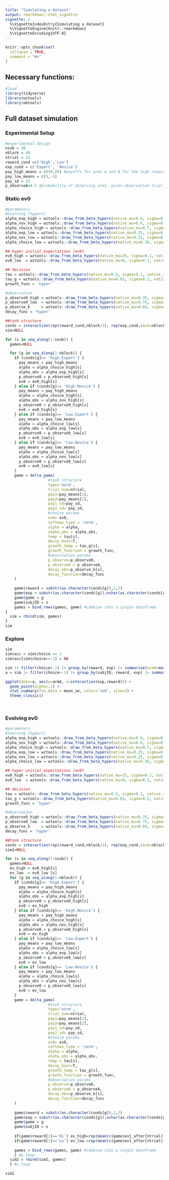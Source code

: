 ```yaml
---
title: "Simulating a dataset"
output: rmarkdown::html_vignette
vignette: >
  %\VignetteIndexEntry{Simulating a dataset}
  %\VignetteEngine{knitr::rmarkdown}
  %\VignetteEncoding{UTF-8}
---
```


```r
knitr::opts_chunk$set(
  collapse = TRUE,
  comment = "#>"
)
```

## Necessary functions:
```r
#load
library(tidyverse)
library(wztools)
library(obtools)
```

## Full dataset simulation

### Experimental Setup
```r
#experimental design
nsub = 50
nblock = 40
ntrial = 12
reward_cond =c('High','Low')
exp_cond = c('Expert', 'Novice')
pay_high_means = c(30,20) #payoffs for arms A and B for the high reward condition ('A' always represents the higher payoff bandit)
pay_low_means = c(5,-5)
pay_sd = 15
p_observeA=0.5 #probability of observing arm1, given observation trial (p(A)|observe)
```

### Static ev0
```r
#parameters
#learning (hypers)
alpha_exp_high = wztools::draw_from_beta_hypers(native_mu=0.6, sigma=0.1, native_range=c(0,1), nsub=nsub)
alpha_nov_high = wztools::draw_from_beta_hypers(native_mu=0.6, sigma=0.1, native_range=c(0,1), nsub=nsub)
alpha_choice_high = wztools::draw_from_beta_hypers(native_mu=0.7, sigma=0.1, native_range=c(0,1), nsub=nsub)
alpha_exp_low = wztools::draw_from_beta_hypers(native_mu=0.25, sigma=0.1, native_range=c(0,1), nsub=nsub)
alpha_nov_low = wztools::draw_from_beta_hypers(native_mu=0.25, sigma=0.1, native_range=c(0,1), nsub=nsub)
alpha_choice_low = wztools::draw_from_beta_hypers(native_mu=0.35, sigma=0.1, native_range=c(0,1), nsub=nsub)

## hyper initial expectations (ev0)
ev0_high = wztools::draw_from_beta_hypers(native_mu=25, sigma=0.1, native_range=c(10,40), nsub=nsub)
ev0_low  = wztools::draw_from_beta_hypers(native_mu=0, sigma=0.1, native_range=c(-15,15), nsub=nsub)

## decision
tau = wztools::draw_from_beta_hypers(native_mu=0.5, sigma=0.1, native_range=c(0,1), nsub=nsub)
tau_g = wztools::draw_from_beta_hypers(native_mu=0.03, sigma=0.2, native_range=c(0,0.05), nsub=nsub)
growth_func = 'hyper'

#observation
p_observe0_high = wztools::draw_from_beta_hypers(native_mu=0.35, sigma=0.1, native_range=c(0,1), nsub=nsub)
p_observe0_low  = wztools::draw_from_beta_hypers(native_mu=0.75, sigma=0.1, native_range=c(0,1), nsub=nsub)
p_observe_k     = wztools::draw_from_beta_hypers(native_mu=0.60, sigma=0.1, native_range=c(0,1), nsub=nsub)
decay_func = 'hyper'

##task structure
conds = interaction(rep(reward_cond,nblock/2), rep(exp_cond,each=nblock/2))
sim=NULL

for (s in seq_along(1:nsub)) {
  games=NULL

  for (g in seq_along(1:nblock)) {
    if (conds[g]== 'High.Expert') {
      pay_means = pay_high_means
      alpha = alpha_choice_high[s]
      alpha_obs = alpha_exp_high[s]
      p_observe0 = p_observe0_high[s]
      ev0 = ev0_high[s]
    } else if (conds[g]== 'High.Novice') {
      pay_means = pay_high_means
      alpha = alpha_choice_high[s]
      alpha_obs = alpha_nov_high[s]
      p_observe0 = p_observe0_high[s]
      ev0 = ev0_high[s]
    } else if (conds[g]== 'Low.Expert') {
      pay_means = pay_low_means
      alpha = alpha_choice_low[s]
      alpha_obs = alpha_exp_low[s]
      p_observe0 = p_observe0_low[s]
      ev0 = ev0_low[s]
    } else if (conds[g]== 'Low.Novice') {
      pay_means = pay_low_means
      alpha = alpha_choice_low[s]
      alpha_obs = alpha_nov_low[s]
      p_observe0 = p_observe0_low[s]
      ev0 = ev0_low[s]
    }
    game = delta_game(
                   #task structure
                   type='norm', 
                   trial_num=ntrial, 
                   pay1=pay_means[1], 
                   pay2=pay_means[2], 
                   pay1_sd=pay_sd, 
                   pay2_sd= pay_sd,  
                   #choice params
                   ev0= ev0, 
                   softmax_type = 'norm',
                   alpha = alpha, 
                   alpha_obs = alpha_obs,
                   temp = tau[s],
                   decay_bool=T,
                   growth_temp = tau_g[s],
                   growth_function = growth_func,
                   #observation params
                   p_observe=p_observe0,
                   p_observeA = p_observeA,
                   decay_obs=p_observe_k[s],
                   decay_function=decay_func
    )
   
    game$reward = substr(as.character(conds[g]),1,2)
    game$exp = substr(as.character(conds[g]),nchar(as.character(conds[g]))-5,nchar(as.character(conds[g])))
    game$game = g
    game$subjID = s
    games = bind_rows(games, game) #combine into a single dataframe
}
  sim = rbind(sim, games)
}
sim
```

### Explore
```r
sim
sim$acc = sim$choice == 1
sim$acc[sim$choice==-1] = NA

sim |> filter(choice>-1) |> group_by(reward, exp) |> summarise(armA=mean(acc))
a = sim |> filter(choice>-1) |> group_by(subjID, reward, exp) |> summarise(armA=mean(acc))

ggplot(data=a, aes(y=armA, x=interaction(exp,reward))) +
  geom_point(alpha=.1) +
  stat_summary(fun.data = mean_se, color='red', size=1) +
  theme_classic()
         
  

```

### Evolving ev0

```r
#parameters
#learning (hypers)
alpha_exp_high = wztools::draw_from_beta_hypers(native_mu=0.6, sigma=0.1, native_range=c(0,1), nsub=nsub)
alpha_nov_high = wztools::draw_from_beta_hypers(native_mu=0.6, sigma=0.1, native_range=c(0,1), nsub=nsub)
alpha_choice_high = wztools::draw_from_beta_hypers(native_mu=0.7, sigma=0.1, native_range=c(0,1), nsub=nsub)
alpha_exp_low = wztools::draw_from_beta_hypers(native_mu=0.25, sigma=0.1, native_range=c(0,1), nsub=nsub)
alpha_nov_low = wztools::draw_from_beta_hypers(native_mu=0.25, sigma=0.1, native_range=c(0,1), nsub=nsub)
alpha_choice_low = wztools::draw_from_beta_hypers(native_mu=0.35, sigma=0.1, native_range=c(0,1), nsub=nsub)

## hyper initial expectations (ev0)
ev0_high = wztools::draw_from_beta_hypers(native_mu=25, sigma=0.1, native_range=c(10,40), nsub=nsub)
ev0_low  = wztools::draw_from_beta_hypers(native_mu=0, sigma=0.1, native_range=c(-15,15), nsub=nsub)

## decision
tau = wztools::draw_from_beta_hypers(native_mu=0.5, sigma=0.1, native_range=c(0,1), nsub=nsub)
tau_g = wztools::draw_from_beta_hypers(native_mu=0.03, sigma=0.2, native_range=c(0,0.05), nsub=nsub)
growth_func = 'hyper'

#observation
p_observe0_high = wztools::draw_from_beta_hypers(native_mu=0.35, sigma=0.1, native_range=c(0,1), nsub=nsub)
p_observe0_low  = wztools::draw_from_beta_hypers(native_mu=0.75, sigma=0.1, native_range=c(0,1), nsub=nsub)
p_observe_k     = wztools::draw_from_beta_hypers(native_mu=0.60, sigma=0.1, native_range=c(0,1), nsub=nsub)
decay_func = 'hyper'

##task structure
conds = interaction(rep(reward_cond,nblock/2), rep(exp_cond,each=nblock/2))
sim2=NULL

for (s in seq_along(1:nsub)) {
  games=NULL
  ev_high = ev0_high[s]
  ev_low  = ev0_low [s]
  for (g in seq_along(1:nblock)) {
    if (conds[g]== 'High.Expert') {
      pay_means = pay_high_means
      alpha = alpha_choice_high[s]
      alpha_obs = alpha_exp_high[s]
      p_observe0 = p_observe0_high[s]
      ev0 = ev_high
    } else if (conds[g]== 'High.Novice') {
      pay_means = pay_high_means
      alpha = alpha_choice_high[s]
      alpha_obs = alpha_nov_high[s]
      p_observe0 = p_observe0_high[s]
      ev0 = ev_high
    } else if (conds[g]== 'Low.Expert') {
      pay_means = pay_low_means
      alpha = alpha_choice_low[s]
      alpha_obs = alpha_exp_low[s]
      p_observe0 = p_observe0_low[s]
      ev0 = ev_low
    } else if (conds[g]== 'Low.Novice') {
      pay_means = pay_low_means
      alpha = alpha_choice_low[s]
      alpha_obs = alpha_nov_low[s]
      p_observe0 = p_observe0_low[s]
      ev0 = ev_low
    }
    game = delta_game(
                   #task structure
                   type='norm', 
                   trial_num=ntrial, 
                   pay1=pay_means[1], 
                   pay2=pay_means[2], 
                   pay1_sd=pay_sd, 
                   pay2_sd= pay_sd,  
                   #choice params
                   ev0= ev0, 
                   softmax_type = 'norm',
                   alpha = alpha, 
                   alpha_obs = alpha_obs,
                   temp = tau[s],
                   decay_bool=T,
                   growth_temp = tau_g[s],
                   growth_function = growth_func,
                   #observation params
                   p_observe=p_observe0,
                   p_observeA = p_observeA,
                   decay_obs=p_observe_k[s],
                   decay_function=decay_func
    )
   
    game$reward = substr(as.character(conds[g]),1,2)
    game$exp = substr(as.character(conds[g]),nchar(as.character(conds[g]))-5,nchar(as.character(conds[g])))
    game$game = g
    game$subjID = s
    
    if(game$reward[1]=='Hi') ev_high=rep(mean(c(game$ev1_after[ntrial],game$ev2_after[ntrial])),2) #update start-game evs
    if(game$reward[1]=='Lo') ev_low =rep(mean(c(game$ev1_after[ntrial],game$ev2_after[ntrial])),2)
    
    games = bind_rows(games, game) #combine into a single dataframe
    } #g-loop
  sim2 = rbind(sim2, games)
  } #s-loop

sim2
```
